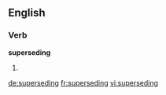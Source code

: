 
==English==

===Verb===
'''superseding'''

# {{present participle of|supersede}}

[[de:superseding]]
[[fr:superseding]]
[[vi:superseding]]